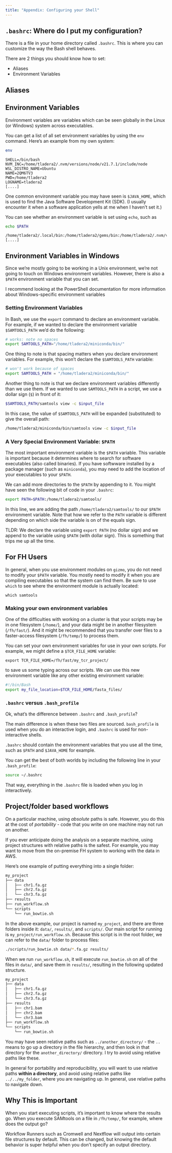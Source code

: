 ```yaml
---
title: "Appendix: Configuring your Shell"
---
```


## `.bashrc`: Where do I put my configuration?

There is a file in your home directory called `.bashrc`. This is where you can customize the way the Bash shell behaves.

There are 2 things you should know how to set:

- Aliases
- Environment Variables

## Aliases





## Environment Variables {#sec-environment}

Environment variables are variables which can be seen globally in the Linux (or Windows) system across executables. 

You can get a list of all set environment variables by using the `env` command. Here's an example from my own system:

```bash
env
```
```
SHELL=/bin/bash
NVM_INC=/home/tladera2/.nvm/versions/node/v21.7.1/include/node
WSL_DISTRO_NAME=Ubuntu
NAME=2QM6TV3
PWD=/home/tladera2
LOGNAME=tladera2
[....]
```

One common environment variable you may have seen is `$JAVA_HOME`, which is used to find the Java Software Development Kit (SDK). (I usually encounter it when a software application yells at me when I haven't set it.)

You can see whether an environment variable is set using `echo`, such as 

```bash
echo $PATH
```

```
/home/tladera2/.local/bin:/home/tladera2/gems/bin:/home/tladera2/.nvm/versions/node/v21.7.1/bin:/usr/local/sbin:/usr/local/bin:/usr/sbin:/usr/bin:/sbin:/bin:/usr/games:/usr/local/games:/ [....]
```

:::{.callout-note}
## Environment Variables in Windows

Since we're mostly going to be working in a Unix environment, we're not going to touch on Windows environment variables. However, there is also a `$PATH` environment variable that you can set.

I recommend looking at the PowerShell documentation for more information about Windows-specific environment variables
:::

### Setting Environment Variables

In Bash, we use the `export` command to declare an environment variable. For example, if we wanted to declare the environment variable `$SAMTOOLS_PATH` we'd do the following:

```bash
# works: note no spaces
export SAMTOOLS_PATH="/home/tladera2/miniconda/bin/"
```

One thing to note is that spacing matters when you declare environment variables. For example, this won't declare the `$SAMTOOLS_PATH` variable:

```bash
# won't work because of spaces
export SAMTOOLS_PATH = "/home/tladera2/miniconda/bin/"
```

Another thing to note is that we declare environment variables differently than we use them. If we wanted to use `SAMTOOLS_PATH` in a script, we use a dollar sign (`$`) in front of it:

```bash
$SAMTOOLS_PATH/samtools view -c $input_file
```
In this case, the value of `$SAMTOOLS_PATH` will be expanded (substituted) to give the overall path:

```bash
/home/tladera2/miniconda/bin/samtools view -c $input_file
```

### A Very Special Environment Variable: `$PATH` {#sec-path}

The most important environment variable is the `$PATH` variable. This variable is important because it determines where to search for software executables (also called binaries). If you have softwware installed by a package manager (such as `miniconda`), you may need to add the location of your executables to your `$PATH`.

We can add more directories to the `$PATH` by appending to it. You might have seen the following bit of code in your `.bashrc`:

```bash
export PATH=$PATH:/home/tladera2/samtools/
```

In this line, we are adding the path `/home/tladera2/samtools/` to our `$PATH` environment variable. Note that how we refer to the `PATH` variable is different depending on which side the variable is on of the equals sign. 

TLDR: We declare the variable using `export PATH` (no dollar sign) and we append to the variable using `$PATH` (with dollar sign). This is something that trips me up all the time. 

:::{.callout-note}
## For FH Users

In general, when you use environment modules on `gizmo`, you do not need to modify your `$PATH` variable. You mostly need to modify it when you are compiling executables so that the system can find them. Be sure to use `which` to see where the environment module is actually located:

`which samtools`
:::

### Making your own environment variables

One of the difficulties with working on a cluster is that your scripts may be in one filesystem (`/home/`), and your data might be in another filesystem (`/fh/fast/`). And it might be recommended that you transfer over files to a faster-access filesystem (`/fh/temp/`) to process them.

You can set your own environment variables for use in your own scripts. For example, we might define a `$TCR_FILE_HOME` variable:

```
export TCR_FILE_HOME=/fh/fast/my_tcr_project/
```
to save us some typing across our scripts. We can use this new environment variable like any other existing environment variable:

```bash
#!/bin/Bash
export my_file_location=$TCR_FILE_HOME/fasta_files/
```

### `.bashrc` versus `.bash_profile` {#sec-bashrc}

Ok, what's the difference between `.bashrc` and `.bash_profile`?

The main difference is when these two files are sourced. `bash_profile` is used when you do an interactive login, and `.bashrc` is used for non-interactive shells.

`.bashrc` should contain the environment variables that you use all the time, such as `$PATH` and `$JAVA_HOME` for example. 

You can get the best of both worlds by including the following line in your `.bash_profile`:

```bash
source ~/.bashrc
```

That way, everything in the `.bashrc` file is loaded when you log in interactively.

## Project/folder based workflows {#sec-project}

On a particular machine, using *absolute* paths is safe. However, you do this at the cost of *portability* - code that you write on one machine may not run on another. 

If you ever anticipate doing the analysis on a separate machine, using project structures with relative paths is the safest. For example, you may want to move from the on-premise FH system to working with the data in AWS. 

Here's one example of putting everything into a single folder:

```bash
my_project
├── data
│   ├── chr1.fa.gz
│   ├── chr2.fa.gz
│   └── chr3.fa.gz
├── results
├── run_workflow.sh
└── scripts
    └── run_bowtie.sh
```

In the above example, our project is named `my_project`, and there are three folders inside it: `data/`, `results/`, and `scripts/`. Our main script for running is `my_project/run_workflow.sh`. Because this script is in the root folder, we can refer to the `data/` folder to process files:

```bash
./scripts/run_bowtie.sh data/*.fa.gz results/
```

When we run `run_workflow.sh`, it will execute `run_bowtie.sh` on all of the files in `data/`, and save them in `results/`, resulting in the following updated structure.

```bash
my_project
├── data
│   ├── chr1.fa.gz
│   ├── chr2.fa.gz
│   └── chr3.fa.gz
├── results
│   ├── chr1.bam
│   ├── chr2.bam
│   └── chr3.bam
├── run_workflow.sh
└── scripts
    └── run_bowtie.sh
```


You may have seen relative paths such as `../another_directory/` - the `..` means to go up a directory in the file hierarchy, and then look in that directory for the `another_directory/` directory. I try to avoid using relative paths like these.

In general for portability and reproducibility, you will want to use relative paths **within a directory**, and avoid using relative paths like `../../my_folder`, where you are navigating up. In general, use relative paths to navigate down. 

:::{.callout}
## Why This is Important

When you start executing scripts, it's important to know where the results go. When you execute SAMtools on a file in `/fh/temp/`, for example, where does the output go?

Workflow Runners such as Cromwell and Nextflow will output into certain file structures by default. This can be changed, but knowing the default behavior is super helpful when you don't specify an output directory.

:::

